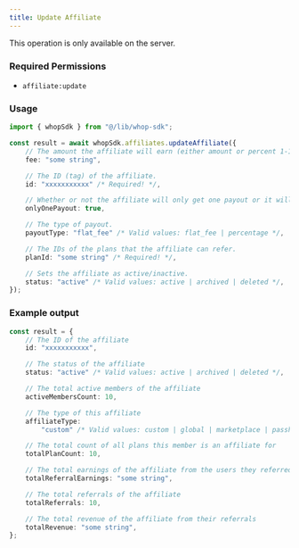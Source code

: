 ```yaml
---
title: Update Affiliate
---
```

<Note>This operation is only available on the server.</Note>

### Required Permissions
 - `affiliate:update`

### Usage

```typescript
import { whopSdk } from "@/lib/whop-sdk";

const result = await whopSdk.affiliates.updateAffiliate({
	// The amount the affiliate will earn (either amount or percent 1-100)
	fee: "some string",

	// The ID (tag) of the affiliate.
	id: "xxxxxxxxxxx" /* Required! */,

	// Whether or not the affiliate will only get one payout or it will be recurring.
	onlyOnePayout: true,

	// The type of payout.
	payoutType: "flat_fee" /* Valid values: flat_fee | percentage */,

	// The IDs of the plans that the affiliate can refer.
	planId: "some string" /* Required! */,

	// Sets the affiliate as active/inactive.
	status: "active" /* Valid values: active | archived | deleted */,
});

```

### Example output

```typescript
const result = {
	// The ID of the affiliate
	id: "xxxxxxxxxxx",

	// The status of the affiliate
	status: "active" /* Valid values: active | archived | deleted */,

	// The total active members of the affiliate
	activeMembersCount: 10,

	// The type of this affiliate
	affiliateType:
		"custom" /* Valid values: custom | global | marketplace | passholder */,

	// The total count of all plans this member is an affiliate for
	totalPlanCount: 10,

	// The total earnings of the affiliate from the users they referred
	totalReferralEarnings: "some string",

	// The total referrals of the affiliate
	totalReferrals: 10,

	// The total revenue of the affiliate from their referrals
	totalRevenue: "some string",
};

```
